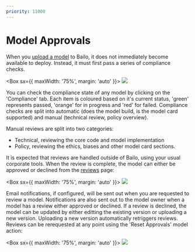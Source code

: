 ```yaml
---
priority: 11000
---
```




# Model Approvals

When you [upload a model](../upload-a-model/why-upload-a-model) to Bailo, it does not immediately become available to
deploy. Instead, it must first pass a series of compliance checks.

<Box sx={{ maxWidth: '75%', margin: 'auto' }}>
  <Image src={bailoModelCompliance} />
</Box>

You can check the compliance state of any model by clicking on the 'Compliance' tab. Each item is coloured based on it's
current status, 'green' represents passed, 'orange' for in progress and 'red' for failed. Compliance checks are split
into automatic (does the model build, is the model card supported) and manual (technical review, policy overview).

Manual reviews are split into two categories:

- Technical, reviewing the core code and model implementation
- Policy, reviewing the ethics, biases and other model card sections.

It is expected that reviews are handled outside of Bailo, using your usual corporate tools. When the review is complete,
the model can either be approved or declined from the [reviews](/review) page:

<Box sx={{ maxWidth: '75%', margin: 'auto' }}>
  <Image src={bailoReviews} />
</Box>

Email notifications, if configured, will be sent out when you are requested to review a model. Notifications are also
sent out to the model owner when a model has a review either approved or declined. If a review is declined, the model
can be updated by either editting the existing version or uploading a new version. Uploading a new version automatically
retriggers reviews. Reviews can be rerequested at any point using the 'Reset Approvals' model action:

<Box sx={{ maxWidth: '75%', margin: 'auto' }}>
  <Image src={bailoResetApprovals} />
</Box>


>

